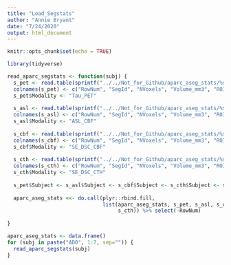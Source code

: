 ```yaml
---
title: "Load_Segstats"
author: "Annie Bryant"
date: "7/24/2020"
output: html_document
---
```


```r
knitr::opts_chunk$set(echo = TRUE)
```

```r
library(tidyverse)
```


```r
read_aparc_segstats <- function(subj) {
  s_pet <- read.table(sprintf("../../Not_for_Github/aparc_aseg_stats/%s_TauPET_aparc_aseg_stats.txt", subj),  skip=54)
  colnames(s_pet) <- c("RowNum", "SegId", "NVoxels", "Volume_mm3", "ROI_Name", "Mean_Intensity", "SD_Intensity", "Min_Intensity", "Max_Intensity", "Range_Intensity")
  s_pet$Modality <- "Tau_PET"
  
  s_asl <- read.table(sprintf("../../Not_for_Github/aparc_aseg_stats/%s_perfusion_fsT1_stats.txt", subj),  skip=54)
  colnames(s_asl) <- c("RowNum", "SegId", "NVoxels", "Volume_mm3", "ROI_Name", "Mean_Intensity", "SD_Intensity", "Min_Intensity", "Max_Intensity", "Range_Intensity")
  s_asl$Modality <- "ASL_CBF"
  
  s_cbf <- read.table(sprintf("../../Not_for_Github/aparc_aseg_stats/%s_SE_OEF_parametric_lc_CBF_fsT1_stats.txt", subj),  skip=54)
  colnames(s_cbf) <- c("RowNum", "SegId", "NVoxels", "Volume_mm3", "ROI_Name", "Mean_Intensity", "SD_Intensity", "Min_Intensity", "Max_Intensity", "Range_Intensity")
  s_cbf$Modality <- "SE_DSC_CBF"
  
  s_cth <- read.table(sprintf("../../Not_for_Github/aparc_aseg_stats/%s_SE_OEF_parametric_lc_FH_fsT1_stats.txt", subj),  skip=54)
  colnames(s_cth) <- c("RowNum", "SegId", "NVoxels", "Volume_mm3", "ROI_Name", "Mean_Intensity", "SD_Intensity", "Min_Intensity", "Max_Intensity", "Range_Intensity")
  s_cth$Modality <- "SE_DSC_CTH"
  
  s_pet$Subject <- s_asl$Subject <- s_cbf$Subject <- s_cth$Subject <- subj
  
  aparc_aseg_stats <<- do.call(plyr::rbind.fill,
                               list(aparc_aseg_stats, s_pet, s_asl, s_cbf,
                                    s_cth)) %>% select(-RowNum)
  
}
```


```r
aparc_aseg_stats <- data.frame()
for (subj in paste("AD0", 1:7, sep="")) {
  read_aparc_segstats(subj)
}
```

